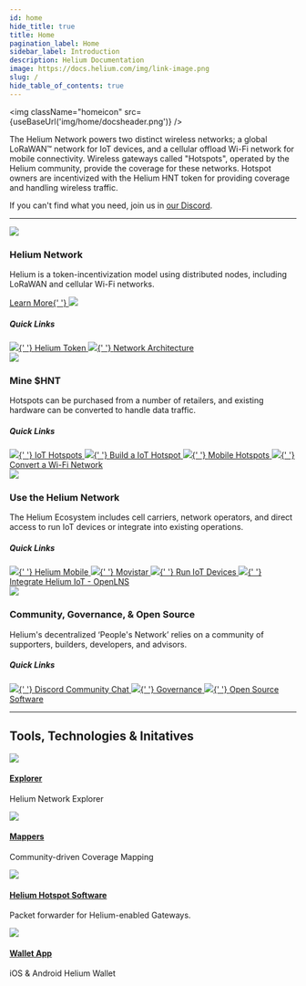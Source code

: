 ```yaml
---
id: home
hide_title: true
title: Home
pagination_label: Home
sidebar_label: Introduction
description: Helium Documentation
image: https://docs.helium.com/img/link-image.png
slug: /
hide_table_of_contents: true
---
```



<img className="homeicon" src={useBaseUrl('img/home/docsheader.png')} />

The Helium Network powers two distinct wireless networks; a global LoRaWAN&trade; network for IoT
devices, and a cellular offload Wi-Fi network for mobile connectivity. Wireless gateways called
"Hotspots", operated by the Helium community, provide the coverage for these networks. Hotspot
owners are incentivized with the Helium HNT token for providing coverage and handling wireless
traffic.

If you can't find what you need, join us in [our Discord](https://discord.gg/helium).

---

<div class="container" style={{ padding: 0, paddingTop: 100 }}>
  <div class="row">
    <div class="col col--6" style={{ marginBottom: 100 }}>
      <img className="homeicon" src={useBaseUrl('img/home/blockchainicon.png')} />
      <h3>Helium Network</h3>
      <p className="podtext">
        Helium is a token-incentivization model using distributed nodes, including LoRaWAN and
        cellular Wi-Fi networks.
      </p>
      <a href="/home/about-helium">
        <span>Learn More</span>{' '}
        <img className="quicklinkarrow" src={useBaseUrl('img/icons/linkarrow.svg')} />
      </a>
      <h5>Quick Links</h5>
      <div style={{ display: 'flex', flexDirection: 'column' }}>
        <a className="block" href="/tokens/hnt-token">
          <img className="docicon" src={useBaseUrl('img/icons/docicon.svg')} />{' '}
          <span>Helium Token</span>
        </a>
        <a className="block" href="/solana">
          <img className="docicon" src={useBaseUrl('img/icons/docicon.svg')} />{' '}
          <span>Network Architecture</span>
        </a>
      </div>
    </div>
    <div class="col col--6 blockblue" style={{ marginBottom: 100 }}>
      <img className="homeicon" src={useBaseUrl('img/home/mineicon.png')} />
      <h3>Mine $HNT</h3>
      <p className="podtext">
        Hotspots can be purchased from a number of retailers, and existing hardware can be converted
        to handle data traffic.
      </p>
      <h5>Quick Links</h5>
      <a className="block" href="/iot/hotspots">
        <img className="docicon" src={useBaseUrl('img/icons/dociconblue.svg')} />{' '}
        <span>IoT Hotspots</span>
      </a>
      <a className="block" href="/iot/setup-a-packet-forwarder">
        <img className="docicon" src={useBaseUrl('img/icons/dociconblue.svg')} />{' '}
        <span>Build a IoT Hotspot</span>
      </a>
      <a className="block" href="/network-mobile/5g-on-helium">
        <img className="docicon" src={useBaseUrl('img/icons/dociconblue.svg')} />{' '}
        <span>Mobile Hotspots</span>
      </a>
      <a className="block" href="/mobile/data-only-mobile">
        <img className="docicon" src={useBaseUrl('img/icons/dociconblue.svg')} />{' '}
        <span>Convert a Wi-Fi Network</span>
      </a>
    </div>
    <div class="col col--6 blockgreen" style={{ marginBottom: 100 }}>
      <img className="homeicon" src={useBaseUrl('img/home/useicon.png')} />
      <h3>Use the Helium Network</h3>
      <p className="podtext">
        The Helium Ecosystem includes cell carriers, network operators, and direct access
        to run IoT devices or integrate into existing operations.
      </p>
      <h5>Quick Links</h5>
      <a className="block" href="https://hellohelium.com" target="_blank">
        <img className="docicon" src={useBaseUrl('img/icons/docicongreen.svg')} />{' '}
        <span>Helium Mobile</span>
      </a>
      <a className="block" href="https://www.helium.com/mexico" target="_blank">
        <img className="docicon" src={useBaseUrl('img/icons/docicongreen.svg')} />{' '}
        <span>Movistar</span>
      </a>
      <a className="block" href="/iot/find-a-lns-provider">
        <img className="docicon" src={useBaseUrl('img/icons/docicongreen.svg')} />{' '}
        <span>Run IoT Devices</span>
      </a>
      <a className="block" href="/iot/run-an-lns">
        <img className="docicon" src={useBaseUrl('img/icons/docicongreen.svg')} />{' '}
        <span>Integrate Helium IoT - OpenLNS</span>
      </a>
    </div>
    <div class="col col--6 blockred" style={{ marginBottom: 100 }}>
      <img className="homeicon" src={useBaseUrl('img/home/communityicon.png')} />
      <h3>Community, Governance, & Open Source</h3>
      <p className="podtext">
        Helium's decentralized ‘People's Network’ relies on a community of supporters, builders, developers,
        and advisors.
      </p>
      <h5>Quick Links</h5>
      <a className="block" href="https://discord.gg/helium">
        <img className="docicon" src={useBaseUrl('img/icons/dociconred.svg')} />{' '}
        <span>Discord Community Chat</span>
      </a>
      <a className="block" href="/governance">
        <img className="docicon" src={useBaseUrl('img/icons/dociconred.svg')} />{' '}
        <span>Governance</span>
      </a>
      <a className="block" href="/faq/open-source">
        <img className="docicon" src={useBaseUrl('img/icons/dociconred.svg')} />{' '}
        <span>Open Source Software</span>
      </a>
    </div>

  </div>
</div>

<div class="container" style={{ padding: 0 }}>
  <hr />
</div>

<div class="container" style={{ padding: 0, paddingTop: 100, paddingBottom: 100 }}>
  <div class="row">
    <div class="col col--12" style={{ marginBottom: 50 }}>
      <h2>Tools, Technologies & Initatives</h2>
    </div>
    <div class="col col--6">
      <div className="tech--item">
        <img className="techicon" src={useBaseUrl('img/home/explorer.svg')} />
        <div className="tech--item_text">
          <a href="https://explorer.helium.com">
            <h4>Explorer</h4>
          </a>
          <p>Helium Network Explorer</p>
        </div>
      </div>
      <div className="tech--item">
        <img className="techicon" src={useBaseUrl('img/home/mappers.svg')} />
        <div className="tech--item_text">
          <a href="https://mappers.helium.com">
            <h4>Mappers</h4>
          </a>
          <p>Community-driven Coverage Mapping</p>
        </div>
      </div>
    </div>
    <div class="col col--6">
      <div className="tech--item">
        <img className="techicon" src={useBaseUrl('img/home/longfi.svg')} />
        <div className="tech--item_text">
          <a href="https://github.com/helium/gateway-rs">
            <h4>Helium Hotspot Software</h4>
          </a>
          <p>Packet forwarder for Helium-enabled Gateways.</p>
        </div>
      </div>
      <div className="tech--item">
        <img className="techicon" src={useBaseUrl('img/home/walletapp.svg')} />
        <div className="tech--item_text">
          <a href="/wallets">
            <h4>Wallet App</h4>
          </a>
          <p>iOS & Android Helium Wallet</p>
        </div>
      </div>
    </div>
  </div>
</div>
